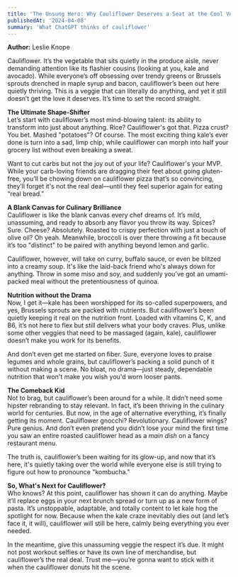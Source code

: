 ```yaml
---
title: 'The Unsung Hero: Why Cauliflower Deserves a Seat at the Cool Veggies Table'
publishedAt: '2024-04-08'
summary: 'What ChatGPT thinks of cauliflower'
---
```


**Author:** Leslie Knope

Cauliflower. It’s the vegetable that sits quietly in the produce aisle, never demanding attention like its flashier cousins (looking at you, kale and avocado). While everyone’s off obsessing over trendy greens or Brussels sprouts drenched in maple syrup and bacon, cauliflower’s been out here quietly thriving. This is a veggie that can literally do anything, and yet it still doesn’t get the love it deserves. It’s time to set the record straight. 

**The Ultimate Shape-Shifter**  
Let’s start with cauliflower’s most mind-blowing talent: its ability to transform into just about anything. Rice? Cauliflower's got that. Pizza crust? You bet. Mashed "potatoes"? Of course. The most exciting thing kale’s ever done is turn into a sad, limp chip, while cauliflower can morph into half your grocery list without even breaking a sweat.

Want to cut carbs but not the joy out of your life? Cauliflower's your MVP. While your carb-loving friends are dragging their feet about going gluten-free, you’ll be chowing down on cauliflower pizza that’s so convincing, they’ll forget it's not the real deal—until they feel superior again for eating “real bread.” 

**A Blank Canvas for Culinary Brilliance**  
Cauliflower is like the blank canvas every chef dreams of. It’s mild, unassuming, and ready to absorb any flavor you throw its way. Spices? Sure. Cheese? Absolutely. Roasted to crispy perfection with just a touch of olive oil? Oh yeah. Meanwhile, broccoli is over there throwing a fit because it’s too "distinct" to be paired with anything beyond lemon and garlic.

Cauliflower, however, will take on curry, buffalo sauce, or even be blitzed into a creamy soup. It's like the laid-back friend who's always down for anything. Throw in some miso and soy, and suddenly you’ve got an umami-packed meal without the pretentiousness of quinoa.

**Nutrition without the Drama**  
Now, I get it—kale has been worshipped for its so-called superpowers, and yes, Brussels sprouts are packed with nutrients. But cauliflower’s been quietly keeping it real on the nutrition front. Loaded with vitamins C, K, and B6, it’s not here to flex but still delivers what your body craves. Plus, unlike some other veggies that need to be massaged (again, kale), cauliflower doesn’t make you work for its benefits. 

And don’t even get me started on fiber. Sure, everyone loves to praise legumes and whole grains, but cauliflower’s packing a solid punch of it without making a scene. No bloat, no drama—just steady, dependable nutrition that won't make you wish you'd worn looser pants.

**The Comeback Kid**  
Not to brag, but cauliflower’s been around for a while. It didn’t need some hipster rebranding to stay relevant. In fact, it’s been thriving in the culinary world for centuries. But now, in the age of alternative everything, it’s finally getting its moment. Cauliflower gnocchi? Revolutionary. Cauliflower wings? Pure genius. And don’t even pretend you didn’t lose your mind the first time you saw an entire roasted cauliflower head as a *main dish* on a fancy restaurant menu.

The truth is, cauliflower’s been waiting for its glow-up, and now that it’s here, it's quietly taking over the world while everyone else is still trying to figure out how to pronounce "kombucha."

**So, What's Next for Cauliflower?**  
Who knows? At this point, cauliflower has shown it can do anything. Maybe it’ll replace eggs in your next brunch spread or turn up as a new form of pasta. It’s unstoppable, adaptable, and totally content to let kale hog the spotlight for now. Because when the kale craze inevitably dies out (and let’s face it, it will), cauliflower will still be here, calmly being everything you ever needed.

In the meantime, give this unassuming veggie the respect it’s due. It might not post workout selfies or have its own line of merchandise, but cauliflower’s the real deal. Trust me—you’re gonna want to stick with it when the cauliflower donuts hit the scene.


